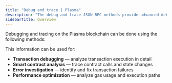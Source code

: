 ```yaml
---
title: "Debug and trace | Plasma"
description: "The debug and trace JSON-RPC methods provide advanced debugging capabilities for developers, including transaction tracing, call tracing, and raw data access."
sidebarTitle: Overview
---
```


Debugging and tracing on the Plasma blockchain can be done using the following methods:

<CardGroup cols={2}>
  <Card title="debug_getRawHeader" icon="angle-right" iconType="solid" href="/reference/plasma-debug-getrawheader" horizontal/>
  <Card title="debug_getRawBlock" icon="angle-right" iconType="solid" href="/reference/plasma-debug-getrawblock" horizontal/>
  <Card title="debug_getRawTransaction" icon="angle-right" iconType="solid" href="/reference/plasma-debug-getrawtransaction" horizontal/>
  <Card title="debug_getRawReceipts" icon="angle-right" iconType="solid" href="/reference/plasma-debug-getrawreceipts" horizontal/>
  <Card title="debug_traceCall" icon="angle-right" iconType="solid" href="/reference/plasma-debug-tracecall" horizontal/>
  <Card title="trace_call" icon="angle-right" iconType="solid" href="/reference/plasma-trace-call" horizontal/>
  <Card title="trace_callMany" icon="angle-right" iconType="solid" href="/reference/plasma-trace-callmany" horizontal/>
  <Card title="trace_replayBlockTransactions" icon="angle-right" iconType="solid" href="/reference/plasma-trace-replayblocktransactions" horizontal/>
  <Card title="trace_block" icon="angle-right" iconType="solid" href="/reference/plasma-trace-block" horizontal/>
  <Card title="trace_get" icon="angle-right" iconType="solid" href="/reference/plasma-trace-get" horizontal/>
</CardGroup>

This information can be used for:

* **Transaction debugging** — analyze transaction execution in detail
* **Smart contract analysis** — trace contract calls and state changes
* **Error investigation** — identify and fix transaction failures
* **Performance optimization** — analyze gas usage and execution paths
